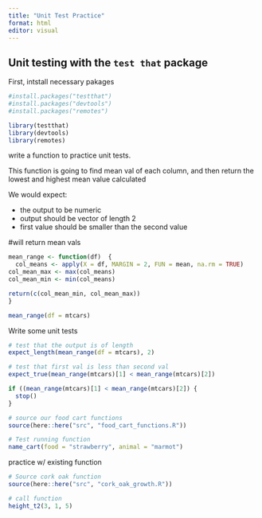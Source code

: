 ```yaml
---
title: "Unit Test Practice"
format: html
editor: visual
---
```


## Unit testing with the `test that` package

First, intstall necessary pakages

```r
#install.packages("testthat")
#install.packages("devtools")
#install.packages("remotes")

library(testthat)
library(devtools)
library(remotes)
```

write a function to practice unit tests.

This function is going to find mean val of each column, and then return the lowest and highest mean value calculated

We would expect:

-   the output to be numeric
-   output should be vector of length 2
-   first value should be smaller than the second value

#will return mean vals

```r
mean_range <- function(df)  {
  col_means <- apply(X = df, MARGIN = 2, FUN = mean, na.rm = TRUE) 
col_mean_max <- max(col_means)
col_mean_min <- min(col_means)

return(c(col_mean_min, col_mean_max))
}

mean_range(df = mtcars)
```

Write some unit tests

```r
# test that the output is of length
expect_length(mean_range(df = mtcars), 2)

# test that first val is less than second val
expect_true(mean_range(mtcars)[1] < mean_range(mtcars)[2])

if ((mean_range(mtcars)[1] < mean_range(mtcars)[2]) {
  stop()
}
```
```r
# source our food cart functions
source(here::here("src", "food_cart_functions.R"))

# Test running function
name_cart(food = "strawberry", animal = "marmot")
```
practice w/ existing function
```r
# Source cork oak function
source(here::here("src", "cork_oak_growth.R"))

# call function
height_t2(3, 1, 5)
```


